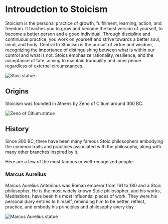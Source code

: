 # Introudction to Stoicism 

Stoicism is the personal practice of growth, fulfillment, learning, action, and freedom. 
It teaches you to grow and become the best version of yourself, to become a better person and a good individual.
Through discipline and continuous practice, you work on yourself and strive towards a better soul, mind, and body.
Central to Stoicism is the pursuit of virtue and wisdom, recognizing the importance of distinguishing between what is within our control and what is not.
Stoics emphasize rationality, resilience, and the acceptance of fate, aiming to maintain tranquility and inner peace regardless of external circumstances.

![Stoic statue](../public/assets/stoic-statue.jpg)

## Origins

Stoicism was founded in Athens by Zeno of Citium around 300 BC.

![Zeno of Citium statue](../public/assets/zeno-of-citium.webp)

## History

Since 300 BC, there have been many famous Stoic philosophers embodying the common traits and practices associated with the philosophy, along with many other branches inspired by it.

Here are a few of the most famous or well-recognized people:

### Marcus Aurelius

Marcus Aurelius Antoninus was Roman emperor from 161 to 180 and a Stoic philosopher. 
He is the most widely known Stoic philosopher, and his works, Meditations, have been his most influential pieces of work. 
They were his personal diary entries to himself, reminding him to be better, reflect, practice, and embody his principles and philosophy every day.

![Marcus Aurelius statue](../public/assets/marcus-aurelius-statue.jpg)
